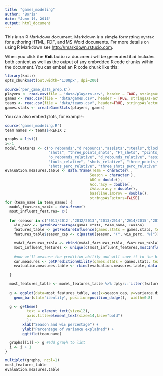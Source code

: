 ```yaml
---
title: "games_modeling"
author: "Boris"
date: "June 14, 2016"
output: html_document
---
```


This is an R Markdown document. Markdown is a simple formatting syntax for authoring HTML, PDF, and MS Word documents. For more details on using R Markdown see <http://rmarkdown.rstudio.com>.

When you click the **Knit** button a document will be generated that includes both content as well as the output of any embedded R code chunks within the document. You can embed an R code chunk like this:

```r
library(knitr)
opts_chunk$set(out.width='1300px', dpi=200)
```


```r
source('per_game_data_prep.R')
players <- read.csv(file = "data/players.csv", header = TRUE, stringsAsFactors=F)
games <- read.csv(file = "data/games.csv", header = TRUE, stringsAsFactors=F)
teams <- read.csv(file = "data/teams.csv", header=TRUE, stringsAsFactors = F)
games.stats <- createGameStats(players, games)

```

You can also embed plots, for example:

```r
source('games_modeling.R')
team_names <- teams$PREFIX_2

graphs = list()
i<-1
model.features <- c("o_rebounds","d_rebounds","assists","steals","blocks","turnovers","fouls","shots_perc","three_shots_perc","FT_perc",
                    "shots", "three_points_shots", "FT_shots", "points_std", "minutes_std", "Players_counter",
                    "o_rebounds_relative", "d_rebounds_relative", "assists_relative", "steals_relative", "blocks_relative", "turnovers_relative",
                    "fouls_relative", "shots_relative", "three_points_shots_relative", "FT_shots_relative",
                    "shots_perc_relative", "three_shots_perc_relative", "FT_perc_relative")
evaluation.measures.table <- data.frame(Team = character(),
                                       Season = character(),
                                       AUC = double(),
                                       Accuracy = double(),
                                       CVAccuracy = double(),
                                       baseline.improv = double(),
                                       stringsAsFactors=FALSE) 
for (team_name in team_names) {
  model_features_table = data.frame()
  most_influent_features= c()
  
  for (season in c('2011/2012','2012/2013','2013/2014','2014/2015','2015/2016')){
    win_perc <- getWinPercentage(games.stats, team_name, season)
    features_table <- getFeatureInfluence(games.stats = games.stats, team = team_name, season = season, model.features = model.features, features.subset.size = 5)
    features_table$season_cap <- c(paste0(season, "(", win_perc, "%)")) 
    
    model_features_table <- rbind(model_features_table, features_table)
    most_influent_features <- unique(c(most_influent_features,mostInfluentFeatures(model_features_table,5)))
    
    #now we'll measure the predition ability and will save it to the big table
    cur.measures <- getPredictionAbility(games.stats = games.stats, team = team_name, season = season, model.features = features_table$features)
    evaluation.measures.table <- rbind(evaluation.measures.table, data.frame(Team = team_name, Season = season, AUC = cur.measures$auc, Accuracy = cur.measures$accuracy, CVAccuracy = cur.measures$CV.accuracy, baseline.improv = cur.measures$CV.accuracy/max(win_perc/100, 1-(win_perc/100))-1))
    
  }
  
  most_features_table <- model_features_table %>% dplyr::filter(features %in% most_influent_features)
  
  g <- ggplot(data=most_features_table, aes(x=season_cap, y=variance.diff, fill=features)) +
    geom_bar(stat="identity", position=position_dodge(),  width=0.8)
  
  g <- g+theme(
          text = element_text(size=12),
          axis.title=element_text(size=14,face="bold")
          )+
        xlab("Season and win percentage") +
        ylab("Percentage of variance explained") +
        ggtitle(team_name)

  graphs[[i]] <- g #add graph to list
  i <- i + 1
}

multiplot(graphs, ncol=1)
most_features_table
evaluation.measures.table
```
